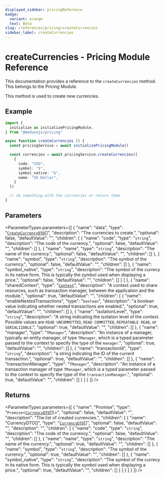 ```yaml
---
displayed_sidebar: pricingReference
badge:
  variant: orange
  text: Beta
slug: /references/pricing/createCurrencies
sidebar_label: createCurrencies
---
```



# createCurrencies - Pricing Module Reference

This documentation provides a reference to the `createCurrencies` method. This belongs to the Pricing Module.

This method is used to create new currencies.

## Example

```ts
import { 
  initialize as initializePricingModule,
} from "@medusajs/pricing"

async function createCurrencies () {
  const pricingService = await initializePricingModule()

  const currencies = await pricingService.createCurrencies([
    {
      code: "USD",
      symbol: "$",
      symbol_native: "$",
      name: "US Dollar",
    }
  ])

  // do something with the currencies or return them
}
```

## Parameters

<ParameterTypes parameters={[
  {
    "name": "data",
    "type": "[`CreateCurrencyDTO`](../../interfaces/CreateCurrencyDTO.mdx)[]",
    "description": "The currencies to create.",
    "optional": false,
    "defaultValue": "",
    "children": [
      {
        "name": "code",
        "type": "`string`",
        "description": "The code of the currency.",
        "optional": false,
        "defaultValue": "",
        "children": []
      },
      {
        "name": "name",
        "type": "`string`",
        "description": "The name of the currency.",
        "optional": false,
        "defaultValue": "",
        "children": []
      },
      {
        "name": "symbol",
        "type": "`string`",
        "description": "The symbol of the currency.",
        "optional": false,
        "defaultValue": "",
        "children": []
      },
      {
        "name": "symbol_native",
        "type": "`string`",
        "description": "The symbol of the currecy in its native form. This is typically the symbol used when displaying a price.",
        "optional": false,
        "defaultValue": "",
        "children": []
      }
    ]
  },
  {
    "name": "sharedContext",
    "type": "[`Context`](../../interfaces/Context.mdx)",
    "description": "A context used to share resources, such as transaction manager, between the application and the module.",
    "optional": true,
    "defaultValue": "",
    "children": [
      {
        "name": "enableNestedTransactions",
        "type": "`boolean`",
        "description": "a boolean value indicating whether nested transactions are enabled.",
        "optional": true,
        "defaultValue": "",
        "children": []
      },
      {
        "name": "isolationLevel",
        "type": "`string`",
        "description": "A string indicating the isolation level of the context. Possible values are `READ UNCOMMITTED`, `READ COMMITTED`, `REPEATABLE READ`, or `SERIALIZABLE`.",
        "optional": true,
        "defaultValue": "",
        "children": []
      },
      {
        "name": "manager",
        "type": "`TManager`",
        "description": "An instance of a manager, typically an entity manager, of type `TManager`, which is a typed parameter passed to the context to specify the type of the `manager`.",
        "optional": true,
        "defaultValue": "",
        "children": []
      },
      {
        "name": "transactionId",
        "type": "`string`",
        "description": "a string indicating the ID of the current transaction.",
        "optional": true,
        "defaultValue": "",
        "children": []
      },
      {
        "name": "transactionManager",
        "type": "`TManager`",
        "description": "An instance of a transaction manager of type `TManager`, which is a typed parameter passed to the context to specify the type of the `transactionManager`.",
        "optional": true,
        "defaultValue": "",
        "children": []
      }
    ]
  }
]} />

## Returns

<ParameterTypes parameters={[
  {
    "name": "Promise",
    "type": "`Promise`<[`CurrencyDTO`](../../interfaces/CurrencyDTO.mdx)[]\\>",
    "optional": false,
    "defaultValue": "",
    "description": "The list of created currencies.",
    "children": [
      {
        "name": "CurrencyDTO[]",
        "type": "[`CurrencyDTO`](../../interfaces/CurrencyDTO.mdx)[]",
        "optional": false,
        "defaultValue": "",
        "description": "",
        "children": [
          {
            "name": "code",
            "type": "`string`",
            "description": "The code of the currency.",
            "optional": false,
            "defaultValue": "",
            "children": []
          },
          {
            "name": "name",
            "type": "`string`",
            "description": "The name of the currency.",
            "optional": true,
            "defaultValue": "",
            "children": []
          },
          {
            "name": "symbol",
            "type": "`string`",
            "description": "The symbol of the currency.",
            "optional": true,
            "defaultValue": "",
            "children": []
          },
          {
            "name": "symbol_native",
            "type": "`string`",
            "description": "The symbol of the currecy in its native form. This is typically the symbol used when displaying a price.",
            "optional": true,
            "defaultValue": "",
            "children": []
          }
        ]
      }
    ]
  }
]} />
